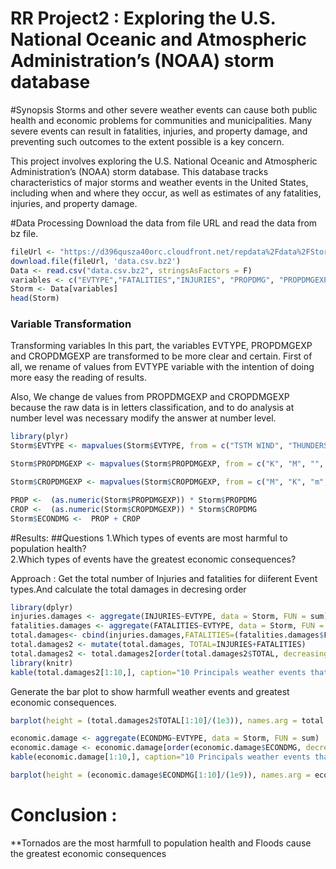 RR Project2 : Exploring the U.S. National Oceanic and Atmospheric Administration's (NOAA) storm database
==========================================================================
#Synopsis
Storms and other severe weather events can cause both public health and economic problems for communities and municipalities. Many severe events can result in fatalities, injuries, and property damage, and preventing such outcomes to the extent possible is a key concern.

This project involves exploring the U.S. National Oceanic and Atmospheric Administration's (NOAA) storm database. This database tracks characteristics of major storms and weather events in the United States, including when and where they occur, as well as estimates of any fatalities, injuries, and property damage.

#Data Processing
Download the data from file URL and read the data from bz file.
```{R}
fileUrl <- "https://d396qusza40orc.cloudfront.net/repdata%2Fdata%2FStormData.csv.bz2"
download.file(fileUrl, 'data.csv.bz2')
Data <- read.csv("data.csv.bz2", stringsAsFactors = F)
variables <- c("EVTYPE","FATALITIES","INJURIES", "PROPDMG", "PROPDMGEXP", "CROPDMG", "CROPDMGEXP")
Storm <- Data[variables]
head(Storm)
```
### Variable Transformation
Transforming variables In this part, the variables EVTYPE, PROPDMGEXP and CROPDMGEXP are transformed to be more clear and certain. First of all, we rename of values from EVTYPE variable with the intention of doing more easy the reading of results.

Also, We change de values from PROPDMGEXP and CROPDMGEXP because the raw data is in letters classification, and to do analysis at number level was necessary modify the answer at number level.
```{R}
library(plyr)
Storm$EVTYPE <- mapvalues(Storm$EVTYPE, from = c("TSTM WIND", "THUNDERSTORM WINDS", "RIVER FLOOD", "HURRICANE/TYPHOON", "HURRICANE"), to = c("THUNDERSTORM WIND", "THUNDERSTORM WIND", "FLOOD", "HURRICANE-TYPHOON", "HURRICANE-TYPHOON"))

Storm$PROPDMGEXP <- mapvalues(Storm$PROPDMGEXP, from = c("K", "M", "", "B", "m", "+", "0", "5", "6", "?","4","2","3","h","7","H","-","1","8"), to = c(10^3,10^6,1,10^9,10^6,1,1,10^5,10^6,1,10^4,10^2,10^3,10^3,10^7,10^2,1,1,10^8))

Storm$CROPDMGEXP <- mapvalues(Storm$CROPDMGEXP, from = c("M", "K", "m", "B", "?", "0", "k", "2"), to = c(10^6,10^3,10^3,10^9,1,1,10^3,10^2))

PROP <-  (as.numeric(Storm$PROPDMGEXP)) * Storm$PROPDMG
CROP <-  (as.numeric(Storm$CROPDMGEXP)) * Storm$CROPDMG
Storm$ECONDMG <-  PROP + CROP
```

#Results:
##Questions
1.Which types of events are most harmful to population health?  
2.Which types of events have the greatest economic consequences?

Approach : Get the total number of Injuries and fatalities for diiferent Event types.And calculate the total damages in decresing order
```{R}
library(dplyr)
injuries.damages <- aggregate(INJURIES~EVTYPE, data = Storm, FUN = sum)
fatalities.damages <- aggregate(FATALITIES~EVTYPE, data = Storm, FUN = sum)
total.damages<- cbind(injuries.damages,FATALITIES=(fatalities.damages$FATALITIES))
total.damages2 <- mutate(total.damages, TOTAL=INJURIES+FATALITIES)
total.damages2 <- total.damages2[order(total.damages2$TOTAL, decreasing = TRUE),]
library(knitr)
kable(total.damages2[1:10,], caption="10 Principals weather events that are the most injuries and fatalities impact in population")
```
Generate the bar plot to show harmfull weather events and greatest economic consequences.
```{R}
barplot(height = (total.damages2$TOTAL[1:10]/(1e3)), names.arg = total.damages2$EVTYPE[1:10],col=terrain.colors(10, alpha = 1), main = "Top 10 Injuries and Fatalities for US Weather Events", ylab = "Number of Injuries and Fatalities (thousands)", las = 2, cex.names= 0.6)

economic.damage <- aggregate(ECONDMG~EVTYPE, data = Storm, FUN = sum)
economic.damage <- economic.damage[order(economic.damage$ECONDMG, decreasing = TRUE),]
kable(economic.damage[1:10,], caption="10 Principals weather events that are the most economically costly")

barplot(height = (economic.damage$ECONDMG[1:10]/(1e9)), names.arg = economic.damage$EVTYPE[1:10],col=terrain.colors(10, alpha = 1), main = "Top 10 Economically Costly Events for US Weather Events", ylab = "Cost ($ billions)", las = 2, cex.names= 0.6)
```

# Conclusion :

**Tornados are the most harmfull to population health and Floods cause the greatest economic consequences
